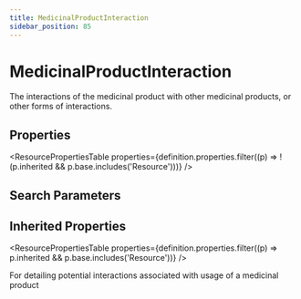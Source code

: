 ```yaml
---
title: MedicinalProductInteraction
sidebar_position: 85
---
```


# MedicinalProductInteraction

The interactions of the medicinal product with other medicinal products, or other forms of interactions.

<Tabs queryString="section">
<TabItem value="schema" label="Schema" default>


## Properties


<ResourcePropertiesTable properties={definition.properties.filter((p) => !(p.inherited && p.base.includes('Resource')))} />

## Search Parameters

<SearchParamsTable searchParams={definition.searchParameters} />

## Inherited Properties

<ResourcePropertiesTable properties={definition.properties.filter((p) => p.inherited && p.base.includes('Resource'))} />

</TabItem>
  <TabItem value="usage" label="Usage">
    <div>   <a name="scope"></a>      <p>    For detailing potential interactions associated with usage of a medicinal product   </p>  </div>
    </TabItem>
  
  
  

</Tabs>
